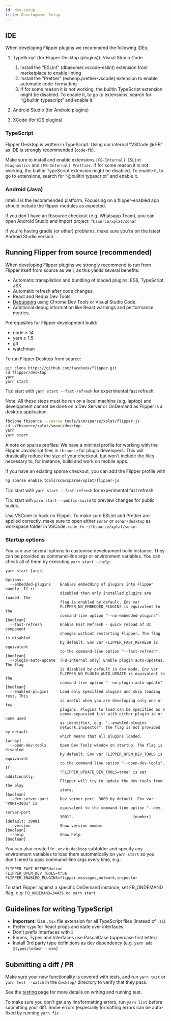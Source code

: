 ```yaml
---
id: dev-setup
title: Development Setup
---
```


## IDE

<OssOnly>

When developing Flipper plugins we recommend the following IDEs:

1. TypeScript (for Flipper Desktop (plugins)): Visual Studio Code
    1. Install the "ESLint" (dbaeumer.vscode-eslint) extension from marketplace to enable linting
    1. Install the "Prettier" (esbenp.prettier-vscode) extension to enable automatic code-formatting
    1. If for some reason it is not working, the builtin TypeScript extension might be disabled. To enable it, to go to extensions, search for “@builtin typescript” and enable it.

1. Android Studio (for Android plugins)
1. XCode (for iOS plugins)

</OssOnly>

<FbInternalOnly>

### TypeScript

Flipper Desktop is written in TypeScript.
Using our internal "VSCode @ FB" as IDE is strongly recommended (`code-fb`).

Make sure to install and enable extensions `[FB-Internal] ESLint Diagnostics` and `[FB-Internal] Prettier`.
If for some reason it is not working, the builtin TypeScript extension might be disabled. To enable it, to go to extensions, search for “@builtin typescript” and enable it.

### Android (Java)

IntelliJ is the recommended platform. Focussing on a flipper-enabled app should include the flipper modules as expected.

If you don't have an fbsource checkout (e.g. Whatsapp Team), you can open Android Studio and import project: `fbsource/xplat/sonar`

If you're having gradle (or other) problems, make sure you're on the latest Android Studio version.

</FbInternalOnly>


## Running Flipper from source (recommended)

When developing Flipper plugins we strongly recommend to run from Flipper itself from source as well, as this yields several benefits:


- Automatic transpilation and bundling of loaded plugins: ES6, TypeScript, JSX.
- Automatic refresh after code changes.
- React and Redux Dev Tools.
- [Debugging](debugging.mdx) using Chrome Dev Tools or Visual Studio Code.
- Additional debug information like React warnings and performance metrics.

Prerequisites for Flipper development build:
- node ≥ 14
- yarn ≥ 1.5
- git
- watchman

To run Flipper Desktop from source:

<OssOnly>

```
git clone https://github.com/facebook/flipper.git
cd flipper/desktop
yarn
yarn start
```

Tip: start with `yarn start --fast-refresh` for experimental fast refresh.

</OssOnly>

<FbInternalOnly>

Note: All these steps must be run on a local machine (e.g. laptop) and development cannot be done on a Dev Server or OnDemand as Flipper is a desktop application.

```bash
fbclone fbsource --sparse tools/scm/sparse/xplat/flipper-js
cd ~/fbsource/xplat/sonar/desktop
yarn
yarn start
```

A note on sparse profiles: We have a minimal profile for working with the Flipper JavaScript
files in `fbsource` for plugin developers. This will drastically reduce the size of your checkout, but
won't include the files necessary to, for instance, build and work on mobile apps.

If you have an existing sparse checkout, you can add the Flipper profile with

```bash
hg sparse enable tools/scm/sparse/xplat/flipper-js
```

Tip: start with `yarn start --fast-refresh` for experimental fast refresh.

Tip: start wih `yarn start --public-build` to preview changes for public builds.

Use VSCode to hack on Flipper.
To make sure ESLint and Prettier are applied correctly, make sure to open either `sonar` or `sonar/desktop` as workspace folder in VSCode: `code-fb ~/fbsource/xplat/sonar`.

</FbInternalOnly>

### Startup options

You can use several options to customise development build instance. They can be provided as command-line args or environment variables.
You can check all of them by executing `yarn start --help`:
```
yarn start [args]

Options:
  --embedded-plugins    Enables embedding of plugins into Flipper bundle. If it
                        disabled then only installed plugins are loaded. The
                        flag is enabled by default. Env var
                        FLIPPER_NO_EMBEDDED_PLUGINS is equivalent to the
                        command-line option "--no-embedded-plugins".   [boolean]
  --fast-refresh        Enable Fast Refresh - quick reload of UI component
                        changes without restarting Flipper. The flag is disabled
                        by default. Env var FLIPPER_FAST_REFRESH is equivalent
                        to the command-line option "--fast-refresh".   [boolean]
  --plugin-auto-update  [FB-internal only] Enable plugin auto-updates. The flag
                        is disabled by default in dev mode. Env var
                        FLIPPER_NO_PLUGIN_AUTO_UPDATE is equivalent to the
                        command-line option "--no-plugin-auto-update"  [boolean]
  --enabled-plugins     Load only specified plugins and skip loading rest. This
                        is useful when you are developing only one or few
                        plugins. Plugins to load can be specified as a
                        comma-separated list with either plugin id or name used
                        as identifier, e.g. "--enabled-plugins
                        network,inspector". The flag is not provided by default
                        which means that all plugins loaded.             [array]
  --open-dev-tools      Open Dev Tools window on startup. The flag is disabled
                        by default. Env var FLIPPER_OPEN_DEV_TOOLS is equivalent
                        to the command-line option "--open-dev-tools". If
                        "FLIPPER_UPDATE_DEV_TOOLS=true" is set additionally,
                        Flipper will try to update the dev tools from the play
                        store.                                         [boolean]
  --dev-server-port     Dev server port. 3000 by default. Env var "PORT=3001" is
                        equivalent to the command-line option "--dev-server-port
                        3001".                          [number] [default: 3000]
  --version             Show version number                            [boolean]
  --help                Show help                                      [boolean]
```

You can also create file `.env` in `desktop` subfolder and specify any environment variables to load them automatically on `yarn start` so you don't need to pass command-line args every time, e.g.:

```
FLIPPER_FAST_REFRESH=true
FLIPPER_OPEN_DEV_TOOLS=true
FLIPPER_ENABLED_PLUGINS=flipper-messages,network,inspector
```

<FbInternalOnly>

To start Flipper against a specific OnDemand instance, set FB_ONDEMAND flag, e.g: `FB_ONDEMAND=34435.od yarn start`

</FbInternalOnly>

## Guidelines for writing TypeScript
* **Important:** Use `.tsx` file extension for all TypeScript files (instead of `.ts`)
* Prefer `type` for React props and state over interfaces
* Don’t prefix interfaces with `I`
* Enums, Types and Interfaces use PascalCase (uppercase first letter)
* Install 3rd party type definitions as dev dependency (e.g. `yarn add @types/lodash --dev`)

## Submitting a diff / PR

Make sure your new functionality is covered with tests, and run `yarn test` or `yarn test --watch` in the `desktop/` directory to verify that they pass.

See the [testing](testing.mdx) page for more details on writing and running test.

To make sure you don't get any lint/formatting errors, run `yarn lint` before submitting your diff. Some errors (especially formatting errors can be auto-fixed by running `yarn fix`
